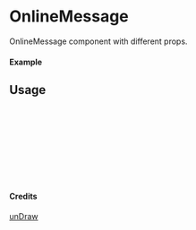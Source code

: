 
<Meta of={OnlineMessage} title="unDraw/OnlineMessage" />

# OnlineMessage

OnlineMessage component with different props.

#### Example

<Canvas of={OnlineMessage.Primary} />

## Usage

```ts
import { OnlineMessage } from "yadl-ui";

const Example = () => {
  return (
      <OnlineMessage />
  );
};

export default Example;
```

#### Credits
[unDraw](https://undraw.co/illustrations)
